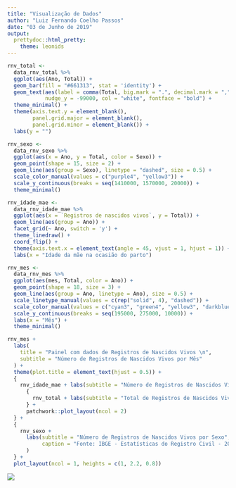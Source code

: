 ```yaml
---
title: "Visualização de Dados"
author: "Luiz Fernando Coelho Passos"
date: "03 de Junho de 2019"
output:
  prettydoc::html_pretty:
    theme: leonids
---
```


```r
rnv_total <- 
  data_rnv_total %>% 
  ggplot(aes(Ano, Total)) +
  geom_bar(fill = "#661313", stat = 'identity') +
  geom_text(aes(label = comma(Total, big.mark = ".", decimal.mark = ",")), 
            nudge_y = -99000, col = "white", fontface = "bold") +
  theme_minimal() +
  theme(axis.text.y = element_blank(),
        panel.grid.major = element_blank(),
        panel.grid.minor = element_blank()) +
  labs(y = "")

rnv_sexo <-
  data_rnv_sexo %>% 
  ggplot(aes(x = Ano, y = Total, color = Sexo)) +
  geom_point(shape = 15, size = 2) +
  geom_line(aes(group = Sexo), linetype = "dashed", size = 0.5) +
  scale_color_manual(values = c("purple4", "yellow3")) +
  scale_y_continuous(breaks = seq(1410000, 1570000, 20000)) +
  theme_minimal()

rnv_idade_mae <-
  data_rnv_idade_mae %>% 
  ggplot(aes(x = `Registros de nascidos vivos`, y = Total)) +
  geom_line(aes(group = Ano)) +
  facet_grid(~ Ano, switch = 'y') +
  theme_linedraw() +
  coord_flip() +
  theme(axis.text.x = element_text(angle = 45, vjust = 1, hjust = 1)) +
  labs(x = "Idade da mãe na ocasião do parto")

rnv_mes <-
  data_rnv_mes %>% 
  ggplot(aes(mes, Total, color = Ano)) +
  geom_point(shape = 18, size = 3) +
  geom_line(aes(group = Ano, linetype = Ano), size = 0.5) +
  scale_linetype_manual(values = c(rep("solid", 4), "dashed")) +
  scale_color_manual(values = c("cyan3", "green4", "yellow3", "darkblue", "red")) +
  scale_y_continuous(breaks = seq(195000, 275000, 10000)) +
  labs(x = "Mês") +
  theme_minimal()

rnv_mes +
  labs(
    title = "Painel com dados de Registros de Nascidos Vivos \n",
    subtitle = "Número de Registros de Nascidos Vivos por Mês"
  ) +
  theme(plot.title = element_text(hjust = 0.5)) +
  {
    rnv_idade_mae + labs(subtitle = "Número de Registros de Nascidos Vivos pela \n Idade da mãe na ocasião do parto") +
      {
        rnv_total + labs(subtitle = "Total de Registros de Nascidos Vivos")
      } +
      patchwork::plot_layout(ncol = 2)
  } +
  {
    rnv_sexo + 
      labs(subtitle = "Número de Registros de Nascidos Vivos por Sexo",
           caption = "Fonte: IBGE - Estatísticas do Registro Civil - 2017"
      )
  } +
  plot_layout(ncol = 1, heights = c(1, 2.2, 0.8))
```

![](../img/painel_registro_civil_pdf.png)